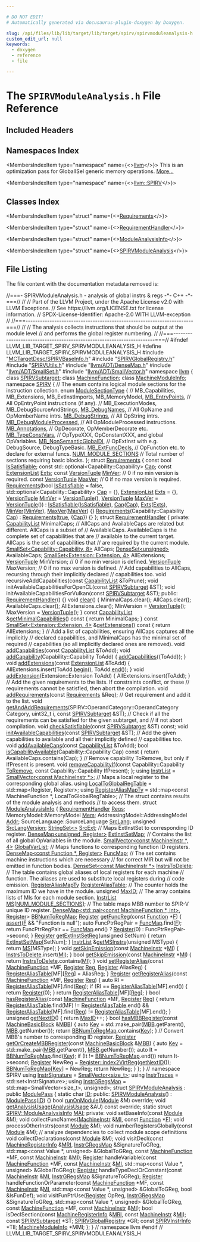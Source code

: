 ```yaml
---

# DO NOT EDIT!
# Automatically generated via docusaurus-plugin-doxygen by Doxygen.

slug: /api/files/lib/lib/target/lib/target/spirv/spirvmoduleanalysis-h
custom_edit_url: null
keywords:
  - doxygen
  - reference
  - file

---
```





# The `SPIRVModuleAnalysis.h` File Reference

<DoxygenPage pluginConfig={pluginConfig}>



## Included Headers

<IncludesList>
<IncludesListItem
  filePath="MCTargetDesc/SPIRVBaseInfo.h"
  permalink="/docs/api/files/lib/lib/target/lib/target/spirv/lib/target/spirv/mctargetdesc/spirvbaseinfo-h"
  isLocal="true" />
<IncludesListItem
  filePath="SPIRVGlobalRegistry.h"
  permalink="/docs/api/files/lib/lib/target/lib/target/spirv/spirvglobalregistry-h"
  isLocal="true" />
<IncludesListItem
  filePath="SPIRVUtils.h"
  permalink="/docs/api/files/lib/lib/target/lib/target/spirv/spirvutils-h"
  isLocal="true" />
<IncludesListItem
  filePath="llvm/ADT/DenseMap.h"
  permalink="/docs/api/files/include/include/llvm/include/llvm/adt/densemap-h"
  isLocal="true" />
<IncludesListItem
  filePath="llvm/ADT/SmallSet.h"
  permalink="/docs/api/files/include/include/llvm/include/llvm/adt/smallset-h"
  isLocal="true" />
<IncludesListItem
  filePath="llvm/ADT/SmallVector.h"
  permalink="/docs/api/files/include/include/llvm/include/llvm/adt/smallvector-h"
  isLocal="true" />
</IncludesList>

## Namespaces Index

<MembersIndex>

<MembersIndexItem
  type="namespace"
  name={<><a href="/docs/api/namespaces/llvm">llvm</a></>}>
This is an optimization pass for GlobalISel generic memory operations. <a href="/docs/api/namespaces/llvm/#details">More...</a>
</MembersIndexItem>

<MembersIndexItem
  type="namespace"
  name={<><a href="/docs/api/namespaces/llvm/spirv">llvm::SPIRV</a></>}>
</MembersIndexItem>

</MembersIndex>

## Classes Index

<MembersIndex>

<MembersIndexItem
  type="struct"
  name={<><a href="/docs/api/structs/llvm/spirv/requirements">Requirements</a></>}>
</MembersIndexItem>

<MembersIndexItem
  type="struct"
  name={<><a href="/docs/api/structs/llvm/spirv/requirementhandler">RequirementHandler</a></>}>
</MembersIndexItem>

<MembersIndexItem
  type="struct"
  name={<><a href="/docs/api/structs/llvm/spirv/moduleanalysisinfo">ModuleAnalysisInfo</a></>}>
</MembersIndexItem>

<MembersIndexItem
  type="struct"
  name={<><a href="/docs/api/structs/llvm/spirvmoduleanalysis">SPIRVModuleAnalysis</a></>}>
</MembersIndexItem>

</MembersIndex>


## File Listing

The file content with the documentation metadata removed is:

<ProgramListing>

<Link id="l00001" /><CodeLine lineNumber="1"><span class="doxyHighlightComment">//===- SPIRVModuleAnalysis.h - analysis of global instrs &amp; regs -&#42;- C++ -&#42;-===//</span></CodeLine>
<Link id="l00002" /><CodeLine lineNumber="2"><span class="doxyHighlightComment">//</span></CodeLine>
<Link id="l00003" /><CodeLine lineNumber="3"><span class="doxyHighlightComment">// Part of the LLVM Project, under the Apache License v2.0 with LLVM Exceptions.</span></CodeLine>
<Link id="l00004" /><CodeLine lineNumber="4"><span class="doxyHighlightComment">// See https://llvm.org/LICENSE.txt for license information.</span></CodeLine>
<Link id="l00005" /><CodeLine lineNumber="5"><span class="doxyHighlightComment">// SPDX-License-Identifier: Apache-2.0 WITH LLVM-exception</span></CodeLine>
<Link id="l00006" /><CodeLine lineNumber="6"><span class="doxyHighlightComment">//</span></CodeLine>
<Link id="l00007" /><CodeLine lineNumber="7"><span class="doxyHighlightComment">//===----------------------------------------------------------------------===//</span></CodeLine>
<Link id="l00008" /><CodeLine lineNumber="8"><span class="doxyHighlightComment">//</span></CodeLine>
<Link id="l00009" /><CodeLine lineNumber="9"><span class="doxyHighlightComment">// The analysis collects instructions that should be output at the module level</span></CodeLine>
<Link id="l00010" /><CodeLine lineNumber="10"><span class="doxyHighlightComment">// and performs the global register numbering.</span></CodeLine>
<Link id="l00011" /><CodeLine lineNumber="11"><span class="doxyHighlightComment">//</span></CodeLine>
<Link id="l00012" /><CodeLine lineNumber="12"><span class="doxyHighlightComment">//===----------------------------------------------------------------------===//</span></CodeLine>
<Link id="l00013" /><CodeLine lineNumber="13"></CodeLine>
<Link id="l00014" /><CodeLine lineNumber="14"><span class="doxyHighlightPreprocessor">#ifndef LLVM&#95;LIB&#95;TARGET&#95;SPIRV&#95;SPIRVMODULEANALYSIS&#95;H</span></CodeLine>
<Link id="l00015" /><CodeLine lineNumber="15"><span class="doxyHighlightPreprocessor">#define LLVM&#95;LIB&#95;TARGET&#95;SPIRV&#95;SPIRVMODULEANALYSIS&#95;H</span></CodeLine>
<Link id="l00016" /><CodeLine lineNumber="16"></CodeLine>
<Link id="l00017" /><CodeLine lineNumber="17"><span class="doxyHighlightPreprocessor">#include &quot;<a href="/docs/api/files/lib/lib/target/lib/target/spirv/lib/target/spirv/mctargetdesc/spirvbaseinfo-h">MCTargetDesc/SPIRVBaseInfo.h</a>&quot;</span></CodeLine>
<Link id="l00018" /><CodeLine lineNumber="18"><span class="doxyHighlightPreprocessor">#include &quot;<a href="/docs/api/files/lib/lib/target/lib/target/spirv/spirvglobalregistry-h">SPIRVGlobalRegistry.h</a>&quot;</span></CodeLine>
<Link id="l00019" /><CodeLine lineNumber="19"><span class="doxyHighlightPreprocessor">#include &quot;<a href="/docs/api/files/lib/lib/target/lib/target/spirv/spirvutils-h">SPIRVUtils.h</a>&quot;</span></CodeLine>
<Link id="l00020" /><CodeLine lineNumber="20"><span class="doxyHighlightPreprocessor">#include &quot;<a href="/docs/api/files/include/include/llvm/include/llvm/adt/densemap-h">llvm/ADT/DenseMap.h</a>&quot;</span></CodeLine>
<Link id="l00021" /><CodeLine lineNumber="21"><span class="doxyHighlightPreprocessor">#include &quot;<a href="/docs/api/files/include/include/llvm/include/llvm/adt/smallset-h">llvm/ADT/SmallSet.h</a>&quot;</span></CodeLine>
<Link id="l00022" /><CodeLine lineNumber="22"><span class="doxyHighlightPreprocessor">#include &quot;<a href="/docs/api/files/include/include/llvm/include/llvm/adt/smallvector-h">llvm/ADT/SmallVector.h</a>&quot;</span></CodeLine>
<Link id="l00023" /><CodeLine lineNumber="23"></CodeLine>
<Link id="l00024" /><CodeLine lineNumber="24"><span class="doxyHighlightKeyword">namespace </span><span class="doxyHighlight"><a href="/docs/api/namespaces/llvm">llvm</a> &#123;</span></CodeLine>
<Link id="l00025" /><CodeLine lineNumber="25"><span class="doxyHighlightKeyword">class </span><span class="doxyHighlight"><a href="/docs/api/classes/llvm/spirvsubtarget">SPIRVSubtarget</a>;</span></CodeLine>
<Link id="l00026" /><CodeLine lineNumber="26"><span class="doxyHighlightKeyword">class </span><span class="doxyHighlight"><a href="/docs/api/classes/llvm/machinefunction">MachineFunction</a>;</span></CodeLine>
<Link id="l00027" /><CodeLine lineNumber="27"><span class="doxyHighlightKeyword">class </span><span class="doxyHighlight"><a href="/docs/api/classes/llvm/machinemoduleinfo">MachineModuleInfo</a>;</span></CodeLine>
<Link id="l00028" /><CodeLine lineNumber="28"></CodeLine>
<Link id="l00029" /><CodeLine lineNumber="29"><span class="doxyHighlightKeyword">namespace </span><span class="doxyHighlight"><a href="/docs/api/namespaces/llvm/spirv">SPIRV</a> &#123;</span></CodeLine>
<Link id="l00030" /><CodeLine lineNumber="30"><span class="doxyHighlightComment">// The enum contains logical module sections for the instruction collection.</span></CodeLine>
<Link id="l00031" /><CodeLine lineNumber="31" lineLink="/docs/api/namespaces/llvm/spirv/#a2cef054c0c3ca62b709eb640501e0d1b"><span class="doxyHighlightKeyword">enum</span><span class="doxyHighlight"> <a href="/docs/api/namespaces/llvm/spirv/#a2cef054c0c3ca62b709eb640501e0d1b">ModuleSectionType</a> &#123;</span></CodeLine>
<Link id="l00032" /><CodeLine lineNumber="32"><span class="doxyHighlight">  </span><span class="doxyHighlightComment">//  MB&#95;Capabilities, MB&#95;Extensions, MB&#95;ExtInstImports, MB&#95;MemoryModel,</span></CodeLine>
<Link id="l00033" /><CodeLine lineNumber="33" lineLink="/docs/api/namespaces/llvm/spirv/#a2cef054c0c3ca62b709eb640501e0d1baea37977cca9860f19a9776b4ad6e8db9"><span class="doxyHighlight">  <a href="/docs/api/namespaces/llvm/spirv/#a2cef054c0c3ca62b709eb640501e0d1baea37977cca9860f19a9776b4ad6e8db9">MB&#95;EntryPoints</a>, </span><span class="doxyHighlightComment">// All OpEntryPoint instructions (if any).</span></CodeLine>
<Link id="l00034" /><CodeLine lineNumber="34"><span class="doxyHighlight">  </span><span class="doxyHighlightComment">//  MB&#95;ExecutionModes, MB&#95;DebugSourceAndStrings,</span></CodeLine>
<Link id="l00035" /><CodeLine lineNumber="35" lineLink="/docs/api/namespaces/llvm/spirv/#a2cef054c0c3ca62b709eb640501e0d1bab6dfa3080138274f2b58fc615f737ec3"><span class="doxyHighlight">  <a href="/docs/api/namespaces/llvm/spirv/#a2cef054c0c3ca62b709eb640501e0d1bab6dfa3080138274f2b58fc615f737ec3">MB&#95;DebugNames</a>,           </span><span class="doxyHighlightComment">// All OpName and OpMemberName intrs.</span></CodeLine>
<Link id="l00036" /><CodeLine lineNumber="36" lineLink="/docs/api/namespaces/llvm/spirv/#a2cef054c0c3ca62b709eb640501e0d1babcacfbd962adb526fa13d6caa8a3fe3c"><span class="doxyHighlight">  <a href="/docs/api/namespaces/llvm/spirv/#a2cef054c0c3ca62b709eb640501e0d1babcacfbd962adb526fa13d6caa8a3fe3c">MB&#95;DebugStrings</a>,         </span><span class="doxyHighlightComment">// All OpString intrs.</span></CodeLine>
<Link id="l00037" /><CodeLine lineNumber="37" lineLink="/docs/api/namespaces/llvm/spirv/#a2cef054c0c3ca62b709eb640501e0d1ba29e82652bcf93f6b3ffe2d4f08ea123b"><span class="doxyHighlight">  <a href="/docs/api/namespaces/llvm/spirv/#a2cef054c0c3ca62b709eb640501e0d1ba29e82652bcf93f6b3ffe2d4f08ea123b">MB&#95;DebugModuleProcessed</a>, </span><span class="doxyHighlightComment">// All OpModuleProcessed instructions.</span></CodeLine>
<Link id="l00038" /><CodeLine lineNumber="38" lineLink="/docs/api/namespaces/llvm/spirv/#a2cef054c0c3ca62b709eb640501e0d1ba3c09c5b4b8345d2c1b8ae49e23fdb37a"><span class="doxyHighlight">  <a href="/docs/api/namespaces/llvm/spirv/#a2cef054c0c3ca62b709eb640501e0d1ba3c09c5b4b8345d2c1b8ae49e23fdb37a">MB&#95;Annotations</a>,          </span><span class="doxyHighlightComment">// OpDecorate, OpMemberDecorate etc.</span></CodeLine>
<Link id="l00039" /><CodeLine lineNumber="39" lineLink="/docs/api/namespaces/llvm/spirv/#a2cef054c0c3ca62b709eb640501e0d1bab45db00a8b7c110dfe9e2e9be8a1cec1"><span class="doxyHighlight">  <a href="/docs/api/namespaces/llvm/spirv/#a2cef054c0c3ca62b709eb640501e0d1bab45db00a8b7c110dfe9e2e9be8a1cec1">MB&#95;TypeConstVars</a>,        </span><span class="doxyHighlightComment">// OpTypeXXX, OpConstantXXX, and global OpVariables.</span></CodeLine>
<Link id="l00040" /><CodeLine lineNumber="40" lineLink="/docs/api/namespaces/llvm/spirv/#a2cef054c0c3ca62b709eb640501e0d1ba5ab9e10ce14abf3ae8cd4cf398e4df1c"><span class="doxyHighlight">  <a href="/docs/api/namespaces/llvm/spirv/#a2cef054c0c3ca62b709eb640501e0d1ba5ab9e10ce14abf3ae8cd4cf398e4df1c">MB&#95;NonSemanticGlobalDI</a>,  </span><span class="doxyHighlightComment">// OpExtInst with e.g. DebugSource, DebugTypeBasic.</span></CodeLine>
<Link id="l00041" /><CodeLine lineNumber="41" lineLink="/docs/api/namespaces/llvm/spirv/#a2cef054c0c3ca62b709eb640501e0d1bad434d9cb6c56f35f9521b2c973790233"><span class="doxyHighlight">  <a href="/docs/api/namespaces/llvm/spirv/#a2cef054c0c3ca62b709eb640501e0d1bad434d9cb6c56f35f9521b2c973790233">MB&#95;ExtFuncDecls</a>,         </span><span class="doxyHighlightComment">// OpFunction etc. to declare for external funcs.</span></CodeLine>
<Link id="l00042" /><CodeLine lineNumber="42" lineLink="/docs/api/namespaces/llvm/spirv/#a2cef054c0c3ca62b709eb640501e0d1bacb972633c1f797f661b9bc9b5f134add"><span class="doxyHighlight">  <a href="/docs/api/namespaces/llvm/spirv/#a2cef054c0c3ca62b709eb640501e0d1bacb972633c1f797f661b9bc9b5f134add">NUM&#95;MODULE&#95;SECTIONS</a>      </span><span class="doxyHighlightComment">// Total number of sections requiring basic blocks.</span></CodeLine>
<Link id="l00043" /><CodeLine lineNumber="43"><span class="doxyHighlight">&#125;;</span></CodeLine>
<Link id="l00044" /><CodeLine lineNumber="44"></CodeLine>
<Link id="l00045" /><CodeLine lineNumber="45" lineLink="/docs/api/structs/llvm/spirv/requirements"><span class="doxyHighlightKeyword">struct </span><span class="doxyHighlight"><a href="/docs/api/structs/llvm/spirv/requirements/#a4143d9aed11b7eaf151b52417ab06b4a">Requirements</a> &#123;</span></CodeLine>
<Link id="l00046" /><CodeLine lineNumber="46" lineLink="/docs/api/structs/llvm/spirv/requirements/#a88459336f3352d1f3d53e280d46f6ee2"><span class="doxyHighlight">  </span><span class="doxyHighlightKeyword">const</span><span class="doxyHighlight"> </span><span class="doxyHighlightKeywordType">bool</span><span class="doxyHighlight"> <a href="/docs/api/structs/llvm/spirv/requirements/#a88459336f3352d1f3d53e280d46f6ee2">IsSatisfiable</a>;</span></CodeLine>
<Link id="l00047" /><CodeLine lineNumber="47" lineLink="/docs/api/structs/llvm/spirv/requirements/#abc409d16a2f697af8d421bbaad63ee26"><span class="doxyHighlight">  </span><span class="doxyHighlightKeyword">const</span><span class="doxyHighlight"> std::optional&lt;Capability::Capability&gt; <a href="/docs/api/structs/llvm/spirv/requirements/#abc409d16a2f697af8d421bbaad63ee26">Cap</a>;</span></CodeLine>
<Link id="l00048" /><CodeLine lineNumber="48" lineLink="/docs/api/structs/llvm/spirv/requirements/#afe1bfd34ce9baed069d0e76ea09f0a4c"><span class="doxyHighlight">  </span><span class="doxyHighlightKeyword">const</span><span class="doxyHighlight"> <a href="/docs/api/namespaces/llvm/#a21e2ed1e4164710f9558e83f8947612d">ExtensionList</a> <a href="/docs/api/structs/llvm/spirv/requirements/#afe1bfd34ce9baed069d0e76ea09f0a4c">Exts</a>;</span></CodeLine>
<Link id="l00049" /><CodeLine lineNumber="49" lineLink="/docs/api/structs/llvm/spirv/requirements/#acc4a39bbb6c0941a2bbc94344e7daa7a"><span class="doxyHighlight">  </span><span class="doxyHighlightKeyword">const</span><span class="doxyHighlight"> <a href="/docs/api/classes/llvm/versiontuple">VersionTuple</a> <a href="/docs/api/structs/llvm/spirv/requirements/#acc4a39bbb6c0941a2bbc94344e7daa7a">MinVer</a>; </span><span class="doxyHighlightComment">// 0 if no min version is required.</span></CodeLine>
<Link id="l00050" /><CodeLine lineNumber="50" lineLink="/docs/api/structs/llvm/spirv/requirements/#aeb65a9f0f1e503717e570f28be2fdb47"><span class="doxyHighlight">  </span><span class="doxyHighlightKeyword">const</span><span class="doxyHighlight"> <a href="/docs/api/classes/llvm/versiontuple">VersionTuple</a> <a href="/docs/api/structs/llvm/spirv/requirements/#aeb65a9f0f1e503717e570f28be2fdb47">MaxVer</a>; </span><span class="doxyHighlightComment">// 0 if no max version is required.</span></CodeLine>
<Link id="l00051" /><CodeLine lineNumber="51"></CodeLine>
<Link id="l00052" /><CodeLine lineNumber="52" lineLink="/docs/api/structs/llvm/spirv/requirements/#a4143d9aed11b7eaf151b52417ab06b4a"><span class="doxyHighlight">  <a href="/docs/api/structs/llvm/spirv/requirements/#a4143d9aed11b7eaf151b52417ab06b4a">Requirements</a>(</span><span class="doxyHighlightKeywordType">bool</span><span class="doxyHighlight"> <a href="/docs/api/structs/llvm/spirv/requirements/#a88459336f3352d1f3d53e280d46f6ee2">IsSatisfiable</a> = </span><span class="doxyHighlightKeyword">false</span><span class="doxyHighlight">,</span></CodeLine>
<Link id="l00053" /><CodeLine lineNumber="53"><span class="doxyHighlight">               std::optional&lt;Capability::Capability&gt; <a href="/docs/api/structs/llvm/spirv/requirements/#abc409d16a2f697af8d421bbaad63ee26">Cap</a> = &#123;&#125;,</span></CodeLine>
<Link id="l00054" /><CodeLine lineNumber="54"><span class="doxyHighlight">               <a href="/docs/api/namespaces/llvm/#a21e2ed1e4164710f9558e83f8947612d">ExtensionList</a> <a href="/docs/api/structs/llvm/spirv/requirements/#afe1bfd34ce9baed069d0e76ea09f0a4c">Exts</a> = &#123;&#125;, <a href="/docs/api/classes/llvm/versiontuple">VersionTuple</a> <a href="/docs/api/structs/llvm/spirv/requirements/#acc4a39bbb6c0941a2bbc94344e7daa7a">MinVer</a> = <a href="/docs/api/classes/llvm/versiontuple">VersionTuple</a>(),</span></CodeLine>
<Link id="l00055" /><CodeLine lineNumber="55"><span class="doxyHighlight">               <a href="/docs/api/classes/llvm/versiontuple">VersionTuple</a> <a href="/docs/api/structs/llvm/spirv/requirements/#aeb65a9f0f1e503717e570f28be2fdb47">MaxVer</a> = <a href="/docs/api/classes/llvm/versiontuple">VersionTuple</a>())</span></CodeLine>
<Link id="l00056" /><CodeLine lineNumber="56"><span class="doxyHighlight">      : <a href="/docs/api/structs/llvm/spirv/requirements/#a88459336f3352d1f3d53e280d46f6ee2">IsSatisfiable</a>(<a href="/docs/api/structs/llvm/spirv/requirements/#a88459336f3352d1f3d53e280d46f6ee2">IsSatisfiable</a>), <a href="/docs/api/structs/llvm/spirv/requirements/#abc409d16a2f697af8d421bbaad63ee26">Cap</a>(<a href="/docs/api/structs/llvm/spirv/requirements/#abc409d16a2f697af8d421bbaad63ee26">Cap</a>), <a href="/docs/api/structs/llvm/spirv/requirements/#afe1bfd34ce9baed069d0e76ea09f0a4c">Exts</a>(<a href="/docs/api/structs/llvm/spirv/requirements/#afe1bfd34ce9baed069d0e76ea09f0a4c">Exts</a>), <a href="/docs/api/structs/llvm/spirv/requirements/#acc4a39bbb6c0941a2bbc94344e7daa7a">MinVer</a>(<a href="/docs/api/structs/llvm/spirv/requirements/#acc4a39bbb6c0941a2bbc94344e7daa7a">MinVer</a>),</span></CodeLine>
<Link id="l00057" /><CodeLine lineNumber="57"><span class="doxyHighlight">        <a href="/docs/api/structs/llvm/spirv/requirements/#aeb65a9f0f1e503717e570f28be2fdb47">MaxVer</a>(<a href="/docs/api/structs/llvm/spirv/requirements/#aeb65a9f0f1e503717e570f28be2fdb47">MaxVer</a>) &#123;&#125;</span></CodeLine>
<Link id="l00058" /><CodeLine lineNumber="58" lineLink="/docs/api/structs/llvm/spirv/requirements/#aeab31b3ffa3defb1ff662bd838b9d1bb"><span class="doxyHighlight">  <a href="/docs/api/structs/llvm/spirv/requirements/#aeab31b3ffa3defb1ff662bd838b9d1bb">Requirements</a>(Capability::Capability <a href="/docs/api/structs/llvm/spirv/requirements/#abc409d16a2f697af8d421bbaad63ee26">Cap</a>) : <a href="/docs/api/structs/llvm/spirv/requirements/#a4143d9aed11b7eaf151b52417ab06b4a">Requirements</a>(<a href="/docs/api/files/lib/lib/analysis/basicaliasanalysis-cpp/#af6d5cafbdfc5313e65d990120021a3ec">true</a>, &#123;<a href="/docs/api/structs/llvm/spirv/requirements/#abc409d16a2f697af8d421bbaad63ee26">Cap</a>&#125;) &#123;&#125;</span></CodeLine>
<Link id="l00059" /><CodeLine lineNumber="59"><span class="doxyHighlight">&#125;;</span></CodeLine>
<Link id="l00060" /><CodeLine lineNumber="60"></CodeLine>
<Link id="l00061" /><CodeLine lineNumber="61" lineLink="/docs/api/structs/llvm/spirv/requirementhandler"><span class="doxyHighlightKeyword">struct </span><span class="doxyHighlight"><a href="/docs/api/structs/llvm/spirv/requirementhandler/#a0df0a1abbeaf3fcc9b9dcfbbf8839ffe">RequirementHandler</a> &#123;</span></CodeLine>
<Link id="l00062" /><CodeLine lineNumber="62"><span class="doxyHighlightKeyword">private</span><span class="doxyHighlight">:</span></CodeLine>
<Link id="l00063" /><CodeLine lineNumber="63"><span class="doxyHighlight">  <a href="/docs/api/namespaces/llvm/#acdb28f4bca312c77715de4c1c0a97bf2">CapabilityList</a> MinimalCaps;</span></CodeLine>
<Link id="l00064" /><CodeLine lineNumber="64"></CodeLine>
<Link id="l00065" /><CodeLine lineNumber="65"><span class="doxyHighlight">  </span><span class="doxyHighlightComment">// AllCaps and AvailableCaps are related but different. AllCaps is a subset of</span></CodeLine>
<Link id="l00066" /><CodeLine lineNumber="66"><span class="doxyHighlight">  </span><span class="doxyHighlightComment">// AvailableCaps. AvailableCaps is the complete set of capabilities that are</span></CodeLine>
<Link id="l00067" /><CodeLine lineNumber="67"><span class="doxyHighlight">  </span><span class="doxyHighlightComment">// available to the current target. AllCaps is the set of capabilities that</span></CodeLine>
<Link id="l00068" /><CodeLine lineNumber="68"><span class="doxyHighlight">  </span><span class="doxyHighlightComment">// are required by the current module.</span></CodeLine>
<Link id="l00069" /><CodeLine lineNumber="69"><span class="doxyHighlight">  <a href="/docs/api/classes/llvm/smallset">SmallSet&lt;Capability::Capability, 8&gt;</a> AllCaps;</span></CodeLine>
<Link id="l00070" /><CodeLine lineNumber="70"><span class="doxyHighlight">  <a href="/docs/api/classes/llvm/denseset">DenseSet&lt;unsigned&gt;</a> AvailableCaps;</span></CodeLine>
<Link id="l00071" /><CodeLine lineNumber="71"></CodeLine>
<Link id="l00072" /><CodeLine lineNumber="72"><span class="doxyHighlight">  <a href="/docs/api/classes/llvm/smallset">SmallSet&lt;Extension::Extension, 4&gt;</a> AllExtensions;</span></CodeLine>
<Link id="l00073" /><CodeLine lineNumber="73"><span class="doxyHighlight">  <a href="/docs/api/classes/llvm/versiontuple">VersionTuple</a> MinVersion; </span><span class="doxyHighlightComment">// 0 if no min version is defined.</span></CodeLine>
<Link id="l00074" /><CodeLine lineNumber="74"><span class="doxyHighlight">  <a href="/docs/api/classes/llvm/versiontuple">VersionTuple</a> MaxVersion; </span><span class="doxyHighlightComment">// 0 if no max version is defined.</span></CodeLine>
<Link id="l00075" /><CodeLine lineNumber="75"><span class="doxyHighlight">  </span><span class="doxyHighlightComment">// Add capabilities to AllCaps, recursing through their implicitly declared</span></CodeLine>
<Link id="l00076" /><CodeLine lineNumber="76"><span class="doxyHighlight">  </span><span class="doxyHighlightComment">// capabilities too.</span></CodeLine>
<Link id="l00077" /><CodeLine lineNumber="77"><span class="doxyHighlight">  </span><span class="doxyHighlightKeywordType">void</span><span class="doxyHighlight"> recursiveAddCapabilities(</span><span class="doxyHighlightKeyword">const</span><span class="doxyHighlight"> <a href="/docs/api/namespaces/llvm/#acdb28f4bca312c77715de4c1c0a97bf2">CapabilityList</a> &amp;ToPrune);</span></CodeLine>
<Link id="l00078" /><CodeLine lineNumber="78"></CodeLine>
<Link id="l00079" /><CodeLine lineNumber="79"><span class="doxyHighlight">  </span><span class="doxyHighlightKeywordType">void</span><span class="doxyHighlight"> initAvailableCapabilitiesForOpenCL(</span><span class="doxyHighlightKeyword">const</span><span class="doxyHighlight"> <a href="/docs/api/classes/llvm/spirvsubtarget">SPIRVSubtarget</a> &amp;ST);</span></CodeLine>
<Link id="l00080" /><CodeLine lineNumber="80"><span class="doxyHighlight">  </span><span class="doxyHighlightKeywordType">void</span><span class="doxyHighlight"> initAvailableCapabilitiesForVulkan(</span><span class="doxyHighlightKeyword">const</span><span class="doxyHighlight"> <a href="/docs/api/classes/llvm/spirvsubtarget">SPIRVSubtarget</a> &amp;ST);</span></CodeLine>
<Link id="l00081" /><CodeLine lineNumber="81"></CodeLine>
<Link id="l00082" /><CodeLine lineNumber="82"><span class="doxyHighlightKeyword">public</span><span class="doxyHighlight">:</span></CodeLine>
<Link id="l00083" /><CodeLine lineNumber="83" lineLink="/docs/api/structs/llvm/spirv/requirementhandler/#a0df0a1abbeaf3fcc9b9dcfbbf8839ffe"><span class="doxyHighlight">  <a href="/docs/api/structs/llvm/spirv/requirementhandler/#a0df0a1abbeaf3fcc9b9dcfbbf8839ffe">RequirementHandler</a>() &#123;&#125;</span></CodeLine>
<Link id="l00084" /><CodeLine lineNumber="84" lineLink="/docs/api/structs/llvm/spirv/requirementhandler/#a96b8c6b4f93f8ac91131fb3f55dbd6d4"><span class="doxyHighlight">  </span><span class="doxyHighlightKeywordType">void</span><span class="doxyHighlight"> <a href="/docs/api/structs/llvm/spirv/requirementhandler/#a96b8c6b4f93f8ac91131fb3f55dbd6d4">clear</a>() &#123;</span></CodeLine>
<Link id="l00085" /><CodeLine lineNumber="85"><span class="doxyHighlight">    MinimalCaps.clear();</span></CodeLine>
<Link id="l00086" /><CodeLine lineNumber="86"><span class="doxyHighlight">    AllCaps.clear();</span></CodeLine>
<Link id="l00087" /><CodeLine lineNumber="87"><span class="doxyHighlight">    AvailableCaps.clear();</span></CodeLine>
<Link id="l00088" /><CodeLine lineNumber="88"><span class="doxyHighlight">    AllExtensions.clear();</span></CodeLine>
<Link id="l00089" /><CodeLine lineNumber="89"><span class="doxyHighlight">    MinVersion = <a href="/docs/api/classes/llvm/versiontuple">VersionTuple</a>();</span></CodeLine>
<Link id="l00090" /><CodeLine lineNumber="90"><span class="doxyHighlight">    MaxVersion = <a href="/docs/api/classes/llvm/versiontuple">VersionTuple</a>();</span></CodeLine>
<Link id="l00091" /><CodeLine lineNumber="91"><span class="doxyHighlight">  &#125;</span></CodeLine>
<Link id="l00092" /><CodeLine lineNumber="92" lineLink="/docs/api/structs/llvm/spirv/requirementhandler/#ab1d6b3bbc91c727e1cceb34d8303ebac"><span class="doxyHighlight">  </span><span class="doxyHighlightKeyword">const</span><span class="doxyHighlight"> <a href="/docs/api/namespaces/llvm/#acdb28f4bca312c77715de4c1c0a97bf2">CapabilityList</a> &amp;<a href="/docs/api/structs/llvm/spirv/requirementhandler/#ab1d6b3bbc91c727e1cceb34d8303ebac">getMinimalCapabilities</a>()</span><span class="doxyHighlightKeyword"> const </span><span class="doxyHighlight">&#123; </span><span class="doxyHighlightKeywordFlow">return</span><span class="doxyHighlight"> MinimalCaps; &#125;</span></CodeLine>
<Link id="l00093" /><CodeLine lineNumber="93" lineLink="/docs/api/structs/llvm/spirv/requirementhandler/#acf5bc9e705fafedabc16efa71fd3e175"><span class="doxyHighlight">  </span><span class="doxyHighlightKeyword">const</span><span class="doxyHighlight"> <a href="/docs/api/classes/llvm/smallset">SmallSet&lt;Extension::Extension, 4&gt;</a> &amp;<a href="/docs/api/structs/llvm/spirv/requirementhandler/#acf5bc9e705fafedabc16efa71fd3e175">getExtensions</a>()</span><span class="doxyHighlightKeyword"> const </span><span class="doxyHighlight">&#123;</span></CodeLine>
<Link id="l00094" /><CodeLine lineNumber="94"><span class="doxyHighlight">    </span><span class="doxyHighlightKeywordFlow">return</span><span class="doxyHighlight"> AllExtensions;</span></CodeLine>
<Link id="l00095" /><CodeLine lineNumber="95"><span class="doxyHighlight">  &#125;</span></CodeLine>
<Link id="l00096" /><CodeLine lineNumber="96"><span class="doxyHighlight">  </span><span class="doxyHighlightComment">// Add a list of capabilities, ensuring AllCaps captures all the implicitly</span></CodeLine>
<Link id="l00097" /><CodeLine lineNumber="97"><span class="doxyHighlight">  </span><span class="doxyHighlightComment">// declared capabilities, and MinimalCaps has the minimal set of required</span></CodeLine>
<Link id="l00098" /><CodeLine lineNumber="98"><span class="doxyHighlight">  </span><span class="doxyHighlightComment">// capabilities (so all implicitly declared ones are removed).</span></CodeLine>
<Link id="l00099" /><CodeLine lineNumber="99" lineLink="/docs/api/structs/llvm/spirv/requirementhandler/#a03e9e9711e88943ba1fc4ec17815155e"><span class="doxyHighlight">  </span><span class="doxyHighlightKeywordType">void</span><span class="doxyHighlight"> <a href="/docs/api/structs/llvm/spirv/requirementhandler/#a03e9e9711e88943ba1fc4ec17815155e">addCapabilities</a>(</span><span class="doxyHighlightKeyword">const</span><span class="doxyHighlight"> <a href="/docs/api/namespaces/llvm/#acdb28f4bca312c77715de4c1c0a97bf2">CapabilityList</a> &amp;ToAdd);</span></CodeLine>
<Link id="l00100" /><CodeLine lineNumber="100" lineLink="/docs/api/structs/llvm/spirv/requirementhandler/#a8e809ea30076107903b18dcacdd74ed9"><span class="doxyHighlight">  </span><span class="doxyHighlightKeywordType">void</span><span class="doxyHighlight"> <a href="/docs/api/structs/llvm/spirv/requirementhandler/#a8e809ea30076107903b18dcacdd74ed9">addCapability</a>(Capability::Capability ToAdd) &#123; <a href="/docs/api/structs/llvm/spirv/requirementhandler/#a03e9e9711e88943ba1fc4ec17815155e">addCapabilities</a>(&#123;ToAdd&#125;); &#125;</span></CodeLine>
<Link id="l00101" /><CodeLine lineNumber="101" lineLink="/docs/api/structs/llvm/spirv/requirementhandler/#a4d5fe47ba4a3c6cbc8d9655eafdb13f2"><span class="doxyHighlight">  </span><span class="doxyHighlightKeywordType">void</span><span class="doxyHighlight"> <a href="/docs/api/structs/llvm/spirv/requirementhandler/#a4d5fe47ba4a3c6cbc8d9655eafdb13f2">addExtensions</a>(</span><span class="doxyHighlightKeyword">const</span><span class="doxyHighlight"> <a href="/docs/api/namespaces/llvm/#a21e2ed1e4164710f9558e83f8947612d">ExtensionList</a> &amp;ToAdd) &#123;</span></CodeLine>
<Link id="l00102" /><CodeLine lineNumber="102"><span class="doxyHighlight">    AllExtensions.insert(ToAdd.<a href="/docs/api/classes/llvm/smallvectortemplatecommon/#a8a045d250952c0867382a9840ee18fdf">begin</a>(), ToAdd.<a href="/docs/api/classes/llvm/smallvectortemplatecommon/#a075e34e98605d0e7c289763a104869ac">end</a>());</span></CodeLine>
<Link id="l00103" /><CodeLine lineNumber="103"><span class="doxyHighlight">  &#125;</span></CodeLine>
<Link id="l00104" /><CodeLine lineNumber="104" lineLink="/docs/api/structs/llvm/spirv/requirementhandler/#a76ba7ea9a0c026dca295bca66c0db878"><span class="doxyHighlight">  </span><span class="doxyHighlightKeywordType">void</span><span class="doxyHighlight"> <a href="/docs/api/structs/llvm/spirv/requirementhandler/#a76ba7ea9a0c026dca295bca66c0db878">addExtension</a>(Extension::Extension ToAdd) &#123; AllExtensions.insert(ToAdd); &#125;</span></CodeLine>
<Link id="l00105" /><CodeLine lineNumber="105"><span class="doxyHighlight">  </span><span class="doxyHighlightComment">// Add the given requirements to the lists. If constraints conflict, or these</span></CodeLine>
<Link id="l00106" /><CodeLine lineNumber="106"><span class="doxyHighlight">  </span><span class="doxyHighlightComment">// requirements cannot be satisfied, then abort the compilation.</span></CodeLine>
<Link id="l00107" /><CodeLine lineNumber="107" lineLink="/docs/api/structs/llvm/spirv/requirementhandler/#ad9d818719af482a01e274720df3a89cb"><span class="doxyHighlight">  </span><span class="doxyHighlightKeywordType">void</span><span class="doxyHighlight"> <a href="/docs/api/structs/llvm/spirv/requirementhandler/#ad9d818719af482a01e274720df3a89cb">addRequirements</a>(</span><span class="doxyHighlightKeyword">const</span><span class="doxyHighlight"> <a href="/docs/api/structs/llvm/spirv/requirements">Requirements</a> &amp;Req);</span></CodeLine>
<Link id="l00108" /><CodeLine lineNumber="108"><span class="doxyHighlight">  </span><span class="doxyHighlightComment">// Get requirement and add it to the list.</span></CodeLine>
<Link id="l00109" /><CodeLine lineNumber="109" lineLink="/docs/api/structs/llvm/spirv/requirementhandler/#a6159bd1e92189d78460c749a6f0a39fb"><span class="doxyHighlight">  </span><span class="doxyHighlightKeywordType">void</span><span class="doxyHighlight"> <a href="/docs/api/structs/llvm/spirv/requirementhandler/#a6159bd1e92189d78460c749a6f0a39fb">getAndAddRequirements</a>(SPIRV::OperandCategory::OperandCategory Category,</span></CodeLine>
<Link id="l00110" /><CodeLine lineNumber="110"><span class="doxyHighlight">                             uint32&#95;t i, </span><span class="doxyHighlightKeyword">const</span><span class="doxyHighlight"> <a href="/docs/api/classes/llvm/spirvsubtarget">SPIRVSubtarget</a> &amp;ST);</span></CodeLine>
<Link id="l00111" /><CodeLine lineNumber="111"><span class="doxyHighlight">  </span><span class="doxyHighlightComment">// Check if all the requirements can be satisfied for the given subtarget, and</span></CodeLine>
<Link id="l00112" /><CodeLine lineNumber="112"><span class="doxyHighlight">  </span><span class="doxyHighlightComment">// if not abort compilation.</span></CodeLine>
<Link id="l00113" /><CodeLine lineNumber="113" lineLink="/docs/api/structs/llvm/spirv/requirementhandler/#a526f8fec6542091d032cc70a4f1bf84e"><span class="doxyHighlight">  </span><span class="doxyHighlightKeywordType">void</span><span class="doxyHighlight"> <a href="/docs/api/structs/llvm/spirv/requirementhandler/#a526f8fec6542091d032cc70a4f1bf84e">checkSatisfiable</a>(</span><span class="doxyHighlightKeyword">const</span><span class="doxyHighlight"> <a href="/docs/api/classes/llvm/spirvsubtarget">SPIRVSubtarget</a> &amp;ST) </span><span class="doxyHighlightKeyword">const</span><span class="doxyHighlight">;</span></CodeLine>
<Link id="l00114" /><CodeLine lineNumber="114" lineLink="/docs/api/structs/llvm/spirv/requirementhandler/#a77146847c9ebeb13c90fb4f23acfe4c1"><span class="doxyHighlight">  </span><span class="doxyHighlightKeywordType">void</span><span class="doxyHighlight"> <a href="/docs/api/structs/llvm/spirv/requirementhandler/#a77146847c9ebeb13c90fb4f23acfe4c1">initAvailableCapabilities</a>(</span><span class="doxyHighlightKeyword">const</span><span class="doxyHighlight"> <a href="/docs/api/classes/llvm/spirvsubtarget">SPIRVSubtarget</a> &amp;ST);</span></CodeLine>
<Link id="l00115" /><CodeLine lineNumber="115"><span class="doxyHighlight">  </span><span class="doxyHighlightComment">// Add the given capabilities to available and all their implicitly defined</span></CodeLine>
<Link id="l00116" /><CodeLine lineNumber="116"><span class="doxyHighlight">  </span><span class="doxyHighlightComment">// capabilities too.</span></CodeLine>
<Link id="l00117" /><CodeLine lineNumber="117" lineLink="/docs/api/structs/llvm/spirv/requirementhandler/#a91c1307c498a571a4404494e050f0ab8"><span class="doxyHighlight">  </span><span class="doxyHighlightKeywordType">void</span><span class="doxyHighlight"> <a href="/docs/api/structs/llvm/spirv/requirementhandler/#a91c1307c498a571a4404494e050f0ab8">addAvailableCaps</a>(</span><span class="doxyHighlightKeyword">const</span><span class="doxyHighlight"> <a href="/docs/api/namespaces/llvm/#acdb28f4bca312c77715de4c1c0a97bf2">CapabilityList</a> &amp;ToAdd);</span></CodeLine>
<Link id="l00118" /><CodeLine lineNumber="118" lineLink="/docs/api/structs/llvm/spirv/requirementhandler/#a34a74a90bd3f29c1143ce77b9f78461f"><span class="doxyHighlight">  </span><span class="doxyHighlightKeywordType">bool</span><span class="doxyHighlight"> <a href="/docs/api/structs/llvm/spirv/requirementhandler/#a34a74a90bd3f29c1143ce77b9f78461f">isCapabilityAvailable</a>(Capability::Capability Cap)</span><span class="doxyHighlightKeyword"> const </span><span class="doxyHighlight">&#123;</span></CodeLine>
<Link id="l00119" /><CodeLine lineNumber="119"><span class="doxyHighlight">    </span><span class="doxyHighlightKeywordFlow">return</span><span class="doxyHighlight"> AvailableCaps.contains(Cap);</span></CodeLine>
<Link id="l00120" /><CodeLine lineNumber="120"><span class="doxyHighlight">  &#125;</span></CodeLine>
<Link id="l00121" /><CodeLine lineNumber="121"></CodeLine>
<Link id="l00122" /><CodeLine lineNumber="122"><span class="doxyHighlight">  </span><span class="doxyHighlightComment">// Remove capability ToRemove, but only if IfPresent is present.</span></CodeLine>
<Link id="l00123" /><CodeLine lineNumber="123" lineLink="/docs/api/structs/llvm/spirv/requirementhandler/#a86258ccd5f0c68dfcb67d590b27fe802"><span class="doxyHighlight">  </span><span class="doxyHighlightKeywordType">void</span><span class="doxyHighlight"> <a href="/docs/api/structs/llvm/spirv/requirementhandler/#a86258ccd5f0c68dfcb67d590b27fe802">removeCapabilityIf</a>(</span><span class="doxyHighlightKeyword">const</span><span class="doxyHighlight"> Capability::Capability <a href="/docs/api/files/lib/lib/target/lib/target/arm/armlowoverheadloops-cpp/#a3bf42baf773b375802538951c88d8e12">ToRemove</a>,</span></CodeLine>
<Link id="l00124" /><CodeLine lineNumber="124"><span class="doxyHighlight">                          </span><span class="doxyHighlightKeyword">const</span><span class="doxyHighlight"> Capability::Capability IfPresent);</span></CodeLine>
<Link id="l00125" /><CodeLine lineNumber="125"><span class="doxyHighlight">&#125;;</span></CodeLine>
<Link id="l00126" /><CodeLine lineNumber="126"></CodeLine>
<Link id="l00127" /><CodeLine lineNumber="127" lineLink="/docs/api/namespaces/llvm/spirv/#a9d27d1e9d32548876d4ae793b18f66e2"><span class="doxyHighlightKeyword">using </span><span class="doxyHighlight"><a href="/docs/api/namespaces/llvm/spirv/#a9d27d1e9d32548876d4ae793b18f66e2">InstrList</a> = <a href="/docs/api/classes/llvm/smallvector">SmallVector&lt;const MachineInstr &#42;&gt;</a>;</span></CodeLine>
<Link id="l00128" /><CodeLine lineNumber="128"><span class="doxyHighlightComment">// Maps a local register to the corresponding global alias.</span></CodeLine>
<Link id="l00129" /><CodeLine lineNumber="129" lineLink="/docs/api/namespaces/llvm/spirv/#a120e1507f7740149b76d890bd78cd282"><span class="doxyHighlightKeyword">using </span><span class="doxyHighlight"><a href="/docs/api/namespaces/llvm/spirv/#a120e1507f7740149b76d890bd78cd282">LocalToGlobalRegTable</a> = std::map&lt;Register, Register&gt;;</span></CodeLine>
<Link id="l00130" /><CodeLine lineNumber="130" lineLink="/docs/api/namespaces/llvm/spirv/#ac2d11613cd0cc1c46516533dcfe96858"><span class="doxyHighlightKeyword">using </span><span class="doxyHighlight"><a href="/docs/api/namespaces/llvm/spirv/#ac2d11613cd0cc1c46516533dcfe96858">RegisterAliasMapTy</a> =</span></CodeLine>
<Link id="l00131" /><CodeLine lineNumber="131"><span class="doxyHighlight">    std::map&lt;const MachineFunction &#42;, LocalToGlobalRegTable&gt;;</span></CodeLine>
<Link id="l00132" /><CodeLine lineNumber="132"></CodeLine>
<Link id="l00133" /><CodeLine lineNumber="133"><span class="doxyHighlightComment">// The struct contains results of the module analysis and methods</span></CodeLine>
<Link id="l00134" /><CodeLine lineNumber="134"><span class="doxyHighlightComment">// to access them.</span></CodeLine>
<Link id="l00135" /><CodeLine lineNumber="135" lineLink="/docs/api/structs/llvm/spirv/moduleanalysisinfo"><span class="doxyHighlightKeyword">struct </span><span class="doxyHighlight"><a href="/docs/api/structs/llvm/spirv/moduleanalysisinfo">ModuleAnalysisInfo</a> &#123;</span></CodeLine>
<Link id="l00136" /><CodeLine lineNumber="136" lineLink="/docs/api/structs/llvm/spirv/moduleanalysisinfo/#a36f2f69ecaab952430005d4d661c7f4b"><span class="doxyHighlight">  <a href="/docs/api/structs/llvm/spirv/requirementhandler">RequirementHandler</a> <a href="/docs/api/structs/llvm/spirv/moduleanalysisinfo/#a36f2f69ecaab952430005d4d661c7f4b">Reqs</a>;</span></CodeLine>
<Link id="l00137" /><CodeLine lineNumber="137" lineLink="/docs/api/structs/llvm/spirv/moduleanalysisinfo/#a7696ee6cb7a16bce834ca0663fdf7750"><span class="doxyHighlight">  MemoryModel::MemoryModel <a href="/docs/api/structs/llvm/spirv/moduleanalysisinfo/#a7696ee6cb7a16bce834ca0663fdf7750">Mem</a>;</span></CodeLine>
<Link id="l00138" /><CodeLine lineNumber="138" lineLink="/docs/api/structs/llvm/spirv/moduleanalysisinfo/#ab12e2f7caf864b2502203ba633d011e0"><span class="doxyHighlight">  AddressingModel::AddressingModel <a href="/docs/api/structs/llvm/spirv/moduleanalysisinfo/#ab12e2f7caf864b2502203ba633d011e0">Addr</a>;</span></CodeLine>
<Link id="l00139" /><CodeLine lineNumber="139" lineLink="/docs/api/structs/llvm/spirv/moduleanalysisinfo/#ac51010ad431bba8addce754ac5da46a5"><span class="doxyHighlight">  SourceLanguage::SourceLanguage <a href="/docs/api/structs/llvm/spirv/moduleanalysisinfo/#ac51010ad431bba8addce754ac5da46a5">SrcLang</a>;</span></CodeLine>
<Link id="l00140" /><CodeLine lineNumber="140" lineLink="/docs/api/structs/llvm/spirv/moduleanalysisinfo/#a1a937bb04a43f4184758b70f8d2318ba"><span class="doxyHighlight">  </span><span class="doxyHighlightKeywordType">unsigned</span><span class="doxyHighlight"> <a href="/docs/api/structs/llvm/spirv/moduleanalysisinfo/#a1a937bb04a43f4184758b70f8d2318ba">SrcLangVersion</a>;</span></CodeLine>
<Link id="l00141" /><CodeLine lineNumber="141" lineLink="/docs/api/structs/llvm/spirv/moduleanalysisinfo/#ac4843cd1dc9203513b4217f05af9fc4d"><span class="doxyHighlight">  <a href="/docs/api/classes/llvm/stringset">StringSet&lt;&gt;</a> <a href="/docs/api/structs/llvm/spirv/moduleanalysisinfo/#ac4843cd1dc9203513b4217f05af9fc4d">SrcExt</a>;</span></CodeLine>
<Link id="l00142" /><CodeLine lineNumber="142"><span class="doxyHighlight">  </span><span class="doxyHighlightComment">// Maps ExtInstSet to corresponding ID register.</span></CodeLine>
<Link id="l00143" /><CodeLine lineNumber="143" lineLink="/docs/api/structs/llvm/spirv/moduleanalysisinfo/#af0cfb97837c2333b3dd1d7107b27e383"><span class="doxyHighlight">  <a href="/docs/api/classes/llvm/densemap">DenseMap&lt;unsigned, Register&gt;</a> <a href="/docs/api/structs/llvm/spirv/moduleanalysisinfo/#af0cfb97837c2333b3dd1d7107b27e383">ExtInstSetMap</a>;</span></CodeLine>
<Link id="l00144" /><CodeLine lineNumber="144"><span class="doxyHighlight">  </span><span class="doxyHighlightComment">// Contains the list of all global OpVariables in the module.</span></CodeLine>
<Link id="l00145" /><CodeLine lineNumber="145" lineLink="/docs/api/structs/llvm/spirv/moduleanalysisinfo/#a298918a840eb7880f5ffaf08b5f2f336"><span class="doxyHighlight">  <a href="/docs/api/classes/llvm/smallvector">SmallVector&lt;const MachineInstr &#42;, 4&gt;</a> <a href="/docs/api/structs/llvm/spirv/moduleanalysisinfo/#a298918a840eb7880f5ffaf08b5f2f336">GlobalVarList</a>;</span></CodeLine>
<Link id="l00146" /><CodeLine lineNumber="146"><span class="doxyHighlight">  </span><span class="doxyHighlightComment">// Maps functions to corresponding function ID registers.</span></CodeLine>
<Link id="l00147" /><CodeLine lineNumber="147" lineLink="/docs/api/structs/llvm/spirv/moduleanalysisinfo/#a3819418706e3999fdab38f3ed191fc6c"><span class="doxyHighlight">  <a href="/docs/api/classes/llvm/densemap">DenseMap&lt;const Function &#42;, Register&gt;</a> <a href="/docs/api/structs/llvm/spirv/moduleanalysisinfo/#a3819418706e3999fdab38f3ed191fc6c">FuncMap</a>;</span></CodeLine>
<Link id="l00148" /><CodeLine lineNumber="148"><span class="doxyHighlight">  </span><span class="doxyHighlightComment">// The set contains machine instructions which are necessary</span></CodeLine>
<Link id="l00149" /><CodeLine lineNumber="149"><span class="doxyHighlight">  </span><span class="doxyHighlightComment">// for correct MIR but will not be emitted in function bodies.</span></CodeLine>
<Link id="l00150" /><CodeLine lineNumber="150" lineLink="/docs/api/structs/llvm/spirv/moduleanalysisinfo/#a531c8bc0d0261b3957adb20366078774"><span class="doxyHighlight">  <a href="/docs/api/classes/llvm/denseset">DenseSet&lt;const MachineInstr &#42;&gt;</a> <a href="/docs/api/structs/llvm/spirv/moduleanalysisinfo/#a531c8bc0d0261b3957adb20366078774">InstrsToDelete</a>;</span></CodeLine>
<Link id="l00151" /><CodeLine lineNumber="151"><span class="doxyHighlight">  </span><span class="doxyHighlightComment">// The table contains global aliases of local registers for each machine</span></CodeLine>
<Link id="l00152" /><CodeLine lineNumber="152"><span class="doxyHighlight">  </span><span class="doxyHighlightComment">// function. The aliases are used to substitute local registers during</span></CodeLine>
<Link id="l00153" /><CodeLine lineNumber="153"><span class="doxyHighlight">  </span><span class="doxyHighlightComment">// code emission.</span></CodeLine>
<Link id="l00154" /><CodeLine lineNumber="154" lineLink="/docs/api/structs/llvm/spirv/moduleanalysisinfo/#a5e1b647159e336844bbe70f6f6daa139"><span class="doxyHighlight">  <a href="/docs/api/namespaces/llvm/spirv/#ac2d11613cd0cc1c46516533dcfe96858">RegisterAliasMapTy</a> <a href="/docs/api/structs/llvm/spirv/moduleanalysisinfo/#a5e1b647159e336844bbe70f6f6daa139">RegisterAliasTable</a>;</span></CodeLine>
<Link id="l00155" /><CodeLine lineNumber="155"><span class="doxyHighlight">  </span><span class="doxyHighlightComment">// The counter holds the maximum ID we have in the module.</span></CodeLine>
<Link id="l00156" /><CodeLine lineNumber="156" lineLink="/docs/api/structs/llvm/spirv/moduleanalysisinfo/#a38d60ccaa2c3ca9e0a541877e6b6ae95"><span class="doxyHighlight">  </span><span class="doxyHighlightKeywordType">unsigned</span><span class="doxyHighlight"> <a href="/docs/api/structs/llvm/spirv/moduleanalysisinfo/#a38d60ccaa2c3ca9e0a541877e6b6ae95">MaxID</a>;</span></CodeLine>
<Link id="l00157" /><CodeLine lineNumber="157"><span class="doxyHighlight">  </span><span class="doxyHighlightComment">// The array contains lists of MIs for each module section.</span></CodeLine>
<Link id="l00158" /><CodeLine lineNumber="158" lineLink="/docs/api/structs/llvm/spirv/moduleanalysisinfo/#aad1be5bc5d04bdd4d750cd899727f5fa"><span class="doxyHighlight">  <a href="/docs/api/namespaces/llvm/spirv/#a9d27d1e9d32548876d4ae793b18f66e2">InstrList</a> <a href="/docs/api/structs/llvm/spirv/moduleanalysisinfo/#aad1be5bc5d04bdd4d750cd899727f5fa">MS</a>&#91;<a href="/docs/api/namespaces/llvm/spirv/#a2cef054c0c3ca62b709eb640501e0d1bacb972633c1f797f661b9bc9b5f134add">NUM&#95;MODULE&#95;SECTIONS</a>&#93;;</span></CodeLine>
<Link id="l00159" /><CodeLine lineNumber="159"><span class="doxyHighlight">  </span><span class="doxyHighlightComment">// The table maps MBB number to SPIR-V unique ID register.</span></CodeLine>
<Link id="l00160" /><CodeLine lineNumber="160" lineLink="/docs/api/structs/llvm/spirv/moduleanalysisinfo/#acaf26bd7daabd1b7e0c7c0b2e1d2cab6"><span class="doxyHighlight">  <a href="/docs/api/classes/llvm/densemap">DenseMap&lt;std::pair&lt;const MachineFunction &#42;, int&gt;</a>, <a href="/docs/api/classes/llvm/register">Register</a>&gt; <a href="/docs/api/structs/llvm/spirv/moduleanalysisinfo/#acaf26bd7daabd1b7e0c7c0b2e1d2cab6">BBNumToRegMap</a>;</span></CodeLine>
<Link id="l00161" /><CodeLine lineNumber="161"></CodeLine>
<Link id="l00162" /><CodeLine lineNumber="162" lineLink="/docs/api/structs/llvm/spirv/moduleanalysisinfo/#acf7cd68bf3ebca5b731b601c8bba1d64"><span class="doxyHighlight">  <a href="/docs/api/classes/llvm/register">Register</a> <a href="/docs/api/structs/llvm/spirv/moduleanalysisinfo/#acf7cd68bf3ebca5b731b601c8bba1d64">getFuncReg</a>(</span><span class="doxyHighlightKeyword">const</span><span class="doxyHighlight"> <a href="/docs/api/classes/llvm/function">Function</a> &#42;<a href="/docs/api/files/lib/lib/support/md5-cpp/#a96d73bbd7af15cb1fc38c3f4a3bd82e9">F</a>) &#123;</span></CodeLine>
<Link id="l00163" /><CodeLine lineNumber="163"><span class="doxyHighlight">    <a href="/docs/api/files/lib/lib/target/lib/target/amdgpu/silowercontrolflow-cpp/#a4868c5d81c5ccc98c47aeab6244346a0">assert</a>(<a href="/docs/api/files/lib/lib/support/md5-cpp/#a96d73bbd7af15cb1fc38c3f4a3bd82e9">F</a> &amp;&amp; </span><span class="doxyHighlightStringLiteral">&quot;Function is null&quot;</span><span class="doxyHighlight">);</span></CodeLine>
<Link id="l00164" /><CodeLine lineNumber="164"><span class="doxyHighlight">    </span><span class="doxyHighlightKeyword">auto</span><span class="doxyHighlight"> FuncPtrRegPair = <a href="/docs/api/structs/llvm/spirv/moduleanalysisinfo/#a3819418706e3999fdab38f3ed191fc6c">FuncMap</a>.find(<a href="/docs/api/files/lib/lib/support/md5-cpp/#a96d73bbd7af15cb1fc38c3f4a3bd82e9">F</a>);</span></CodeLine>
<Link id="l00165" /><CodeLine lineNumber="165"><span class="doxyHighlight">    </span><span class="doxyHighlightKeywordFlow">return</span><span class="doxyHighlight"> FuncPtrRegPair == <a href="/docs/api/structs/llvm/spirv/moduleanalysisinfo/#a3819418706e3999fdab38f3ed191fc6c">FuncMap</a>.end() ? <a href="/docs/api/files/lib/lib/transforms/lib/transforms/utils/mem2reg-cpp/#a6fde3eb6ca09ddf2fd76432176d817bb">Register</a>(0)</span></CodeLine>
<Link id="l00166" /><CodeLine lineNumber="166"><span class="doxyHighlight">                                           : FuncPtrRegPair-&gt;second;</span></CodeLine>
<Link id="l00167" /><CodeLine lineNumber="167"><span class="doxyHighlight">  &#125;</span></CodeLine>
<Link id="l00168" /><CodeLine lineNumber="168" lineLink="/docs/api/structs/llvm/spirv/moduleanalysisinfo/#a270157673d9c13e1821ae2d7df6e58cf"><span class="doxyHighlight">  <a href="/docs/api/classes/llvm/register">Register</a> <a href="/docs/api/structs/llvm/spirv/moduleanalysisinfo/#a270157673d9c13e1821ae2d7df6e58cf">getExtInstSetReg</a>(</span><span class="doxyHighlightKeywordType">unsigned</span><span class="doxyHighlight"> SetNum) &#123; </span><span class="doxyHighlightKeywordFlow">return</span><span class="doxyHighlight"> <a href="/docs/api/structs/llvm/spirv/moduleanalysisinfo/#af0cfb97837c2333b3dd1d7107b27e383">ExtInstSetMap</a>&#91;SetNum&#93;; &#125;</span></CodeLine>
<Link id="l00169" /><CodeLine lineNumber="169" lineLink="/docs/api/structs/llvm/spirv/moduleanalysisinfo/#a663f9470459712310f70c825c70d21e2"><span class="doxyHighlight">  <a href="/docs/api/namespaces/llvm/spirv/#a9d27d1e9d32548876d4ae793b18f66e2">InstrList</a> &amp;<a href="/docs/api/structs/llvm/spirv/moduleanalysisinfo/#a663f9470459712310f70c825c70d21e2">getMSInstrs</a>(</span><span class="doxyHighlightKeywordType">unsigned</span><span class="doxyHighlight"> MSType) &#123; </span><span class="doxyHighlightKeywordFlow">return</span><span class="doxyHighlight"> <a href="/docs/api/structs/llvm/spirv/moduleanalysisinfo/#aad1be5bc5d04bdd4d750cd899727f5fa">MS</a>&#91;MSType&#93;; &#125;</span></CodeLine>
<Link id="l00170" /><CodeLine lineNumber="170" lineLink="/docs/api/structs/llvm/spirv/moduleanalysisinfo/#a523197752cb06a181b38ca62a8f56599"><span class="doxyHighlight">  </span><span class="doxyHighlightKeywordType">void</span><span class="doxyHighlight"> <a href="/docs/api/structs/llvm/spirv/moduleanalysisinfo/#a523197752cb06a181b38ca62a8f56599">setSkipEmission</a>(</span><span class="doxyHighlightKeyword">const</span><span class="doxyHighlight"> <a href="/docs/api/classes/llvm/machineinstr">MachineInstr</a> &#42;<a href="/docs/api/files/lib/lib/codegen/lib/codegen/globalisel/irtranslator-cpp/#abe44dfdea65b4f7e11e0a608ab708b76">MI</a>) &#123; <a href="/docs/api/structs/llvm/spirv/moduleanalysisinfo/#a531c8bc0d0261b3957adb20366078774">InstrsToDelete</a>.insert(<a href="/docs/api/files/lib/lib/codegen/lib/codegen/globalisel/irtranslator-cpp/#abe44dfdea65b4f7e11e0a608ab708b76">MI</a>); &#125;</span></CodeLine>
<Link id="l00171" /><CodeLine lineNumber="171" lineLink="/docs/api/structs/llvm/spirv/moduleanalysisinfo/#a756cfb66e84af5b6d5c53411ac489e75"><span class="doxyHighlight">  </span><span class="doxyHighlightKeywordType">bool</span><span class="doxyHighlight"> <a href="/docs/api/structs/llvm/spirv/moduleanalysisinfo/#a756cfb66e84af5b6d5c53411ac489e75">getSkipEmission</a>(</span><span class="doxyHighlightKeyword">const</span><span class="doxyHighlight"> <a href="/docs/api/classes/llvm/machineinstr">MachineInstr</a> &#42;<a href="/docs/api/files/lib/lib/codegen/lib/codegen/globalisel/irtranslator-cpp/#abe44dfdea65b4f7e11e0a608ab708b76">MI</a>) &#123;</span></CodeLine>
<Link id="l00172" /><CodeLine lineNumber="172"><span class="doxyHighlight">    </span><span class="doxyHighlightKeywordFlow">return</span><span class="doxyHighlight"> <a href="/docs/api/structs/llvm/spirv/moduleanalysisinfo/#a531c8bc0d0261b3957adb20366078774">InstrsToDelete</a>.contains(<a href="/docs/api/files/lib/lib/codegen/lib/codegen/globalisel/irtranslator-cpp/#abe44dfdea65b4f7e11e0a608ab708b76">MI</a>);</span></CodeLine>
<Link id="l00173" /><CodeLine lineNumber="173"><span class="doxyHighlight">  &#125;</span></CodeLine>
<Link id="l00174" /><CodeLine lineNumber="174" lineLink="/docs/api/structs/llvm/spirv/moduleanalysisinfo/#a52e7a8b8ec3fbcb44ed9431abe93e1f4"><span class="doxyHighlight">  </span><span class="doxyHighlightKeywordType">void</span><span class="doxyHighlight"> <a href="/docs/api/structs/llvm/spirv/moduleanalysisinfo/#a52e7a8b8ec3fbcb44ed9431abe93e1f4">setRegisterAlias</a>(</span><span class="doxyHighlightKeyword">const</span><span class="doxyHighlight"> <a href="/docs/api/classes/llvm/machinefunction">MachineFunction</a> &#42;MF, <a href="/docs/api/classes/llvm/register">Register</a> <a href="/docs/api/files/lib/lib/codegen/machinesink-cpp/#a359e1ff26f6d466d927a61aae45b05c3">Reg</a>,</span></CodeLine>
<Link id="l00175" /><CodeLine lineNumber="175"><span class="doxyHighlight">                        <a href="/docs/api/classes/llvm/register">Register</a> AliasReg) &#123;</span></CodeLine>
<Link id="l00176" /><CodeLine lineNumber="176"><span class="doxyHighlight">    <a href="/docs/api/structs/llvm/spirv/moduleanalysisinfo/#a5e1b647159e336844bbe70f6f6daa139">RegisterAliasTable</a>&#91;MF&#93;&#91;<a href="/docs/api/files/lib/lib/codegen/machinesink-cpp/#a359e1ff26f6d466d927a61aae45b05c3">Reg</a>&#93; = AliasReg;</span></CodeLine>
<Link id="l00177" /><CodeLine lineNumber="177"><span class="doxyHighlight">  &#125;</span></CodeLine>
<Link id="l00178" /><CodeLine lineNumber="178" lineLink="/docs/api/structs/llvm/spirv/moduleanalysisinfo/#a042607ec02c65862f1bddded07e23082"><span class="doxyHighlight">  <a href="/docs/api/classes/llvm/register">Register</a> <a href="/docs/api/structs/llvm/spirv/moduleanalysisinfo/#a042607ec02c65862f1bddded07e23082">getRegisterAlias</a>(</span><span class="doxyHighlightKeyword">const</span><span class="doxyHighlight"> <a href="/docs/api/classes/llvm/machinefunction">MachineFunction</a> &#42;MF, <a href="/docs/api/classes/llvm/register">Register</a> <a href="/docs/api/files/lib/lib/codegen/machinesink-cpp/#a359e1ff26f6d466d927a61aae45b05c3">Reg</a>) &#123;</span></CodeLine>
<Link id="l00179" /><CodeLine lineNumber="179"><span class="doxyHighlight">    </span><span class="doxyHighlightKeyword">auto</span><span class="doxyHighlight"> RI = <a href="/docs/api/structs/llvm/spirv/moduleanalysisinfo/#a5e1b647159e336844bbe70f6f6daa139">RegisterAliasTable</a>&#91;MF&#93;.find(<a href="/docs/api/files/lib/lib/codegen/machinesink-cpp/#a359e1ff26f6d466d927a61aae45b05c3">Reg</a>);</span></CodeLine>
<Link id="l00180" /><CodeLine lineNumber="180"><span class="doxyHighlight">    </span><span class="doxyHighlightKeywordFlow">if</span><span class="doxyHighlight"> (RI == <a href="/docs/api/structs/llvm/spirv/moduleanalysisinfo/#a5e1b647159e336844bbe70f6f6daa139">RegisterAliasTable</a>&#91;MF&#93;.end()) &#123;</span></CodeLine>
<Link id="l00181" /><CodeLine lineNumber="181"><span class="doxyHighlight">      </span><span class="doxyHighlightKeywordFlow">return</span><span class="doxyHighlight"> <a href="/docs/api/files/lib/lib/transforms/lib/transforms/utils/mem2reg-cpp/#a6fde3eb6ca09ddf2fd76432176d817bb">Register</a>(0);</span></CodeLine>
<Link id="l00182" /><CodeLine lineNumber="182"><span class="doxyHighlight">    &#125;</span></CodeLine>
<Link id="l00183" /><CodeLine lineNumber="183"><span class="doxyHighlight">    </span><span class="doxyHighlightKeywordFlow">return</span><span class="doxyHighlight"> <a href="/docs/api/structs/llvm/spirv/moduleanalysisinfo/#a5e1b647159e336844bbe70f6f6daa139">RegisterAliasTable</a>&#91;MF&#93;&#91;<a href="/docs/api/files/lib/lib/codegen/machinesink-cpp/#a359e1ff26f6d466d927a61aae45b05c3">Reg</a>&#93;;</span></CodeLine>
<Link id="l00184" /><CodeLine lineNumber="184"><span class="doxyHighlight">  &#125;</span></CodeLine>
<Link id="l00185" /><CodeLine lineNumber="185" lineLink="/docs/api/structs/llvm/spirv/moduleanalysisinfo/#a546a43f3fc0c25ab7fa23070cd633601"><span class="doxyHighlight">  </span><span class="doxyHighlightKeywordType">bool</span><span class="doxyHighlight"> <a href="/docs/api/structs/llvm/spirv/moduleanalysisinfo/#a546a43f3fc0c25ab7fa23070cd633601">hasRegisterAlias</a>(</span><span class="doxyHighlightKeyword">const</span><span class="doxyHighlight"> <a href="/docs/api/classes/llvm/machinefunction">MachineFunction</a> &#42;MF, <a href="/docs/api/classes/llvm/register">Register</a> <a href="/docs/api/files/lib/lib/codegen/machinesink-cpp/#a359e1ff26f6d466d927a61aae45b05c3">Reg</a>) &#123;</span></CodeLine>
<Link id="l00186" /><CodeLine lineNumber="186"><span class="doxyHighlight">    </span><span class="doxyHighlightKeywordFlow">return</span><span class="doxyHighlight"> <a href="/docs/api/structs/llvm/spirv/moduleanalysisinfo/#a5e1b647159e336844bbe70f6f6daa139">RegisterAliasTable</a>.find(MF) != <a href="/docs/api/structs/llvm/spirv/moduleanalysisinfo/#a5e1b647159e336844bbe70f6f6daa139">RegisterAliasTable</a>.end() &amp;&amp;</span></CodeLine>
<Link id="l00187" /><CodeLine lineNumber="187"><span class="doxyHighlight">           <a href="/docs/api/structs/llvm/spirv/moduleanalysisinfo/#a5e1b647159e336844bbe70f6f6daa139">RegisterAliasTable</a>&#91;MF&#93;.find(<a href="/docs/api/files/lib/lib/codegen/machinesink-cpp/#a359e1ff26f6d466d927a61aae45b05c3">Reg</a>) != <a href="/docs/api/structs/llvm/spirv/moduleanalysisinfo/#a5e1b647159e336844bbe70f6f6daa139">RegisterAliasTable</a>&#91;MF&#93;.end();</span></CodeLine>
<Link id="l00188" /><CodeLine lineNumber="188"><span class="doxyHighlight">  &#125;</span></CodeLine>
<Link id="l00189" /><CodeLine lineNumber="189" lineLink="/docs/api/structs/llvm/spirv/moduleanalysisinfo/#a4c962fb16f10d6b02ed22c3884663c9c"><span class="doxyHighlight">  </span><span class="doxyHighlightKeywordType">unsigned</span><span class="doxyHighlight"> <a href="/docs/api/structs/llvm/spirv/moduleanalysisinfo/#a4c962fb16f10d6b02ed22c3884663c9c">getNextID</a>() &#123; </span><span class="doxyHighlightKeywordFlow">return</span><span class="doxyHighlight"> <a href="/docs/api/structs/llvm/spirv/moduleanalysisinfo/#a38d60ccaa2c3ca9e0a541877e6b6ae95">MaxID</a>++; &#125;</span></CodeLine>
<Link id="l00190" /><CodeLine lineNumber="190" lineLink="/docs/api/structs/llvm/spirv/moduleanalysisinfo/#a2bf4971bc2c811343ab9c312b178f400"><span class="doxyHighlight">  </span><span class="doxyHighlightKeywordType">bool</span><span class="doxyHighlight"> <a href="/docs/api/structs/llvm/spirv/moduleanalysisinfo/#a2bf4971bc2c811343ab9c312b178f400">hasMBBRegister</a>(</span><span class="doxyHighlightKeyword">const</span><span class="doxyHighlight"> <a href="/docs/api/classes/llvm/machinebasicblock">MachineBasicBlock</a> &amp;<a href="/docs/api/files/lib/lib/target/lib/target/arm/armslshardening-cpp/#a5958512eae2979bd2eb383977996a600">MBB</a>) &#123;</span></CodeLine>
<Link id="l00191" /><CodeLine lineNumber="191"><span class="doxyHighlight">    </span><span class="doxyHighlightKeyword">auto</span><span class="doxyHighlight"> <a href="/docs/api/namespaces/llvm/#a98c6256d0644613c6b5b3e2ef06ef5ce">Key</a> = std::make&#95;pair(<a href="/docs/api/files/lib/lib/target/lib/target/arm/armslshardening-cpp/#a5958512eae2979bd2eb383977996a600">MBB</a>.getParent(), <a href="/docs/api/files/lib/lib/target/lib/target/arm/armslshardening-cpp/#a5958512eae2979bd2eb383977996a600">MBB</a>.getNumber());</span></CodeLine>
<Link id="l00192" /><CodeLine lineNumber="192"><span class="doxyHighlight">    </span><span class="doxyHighlightKeywordFlow">return</span><span class="doxyHighlight"> <a href="/docs/api/structs/llvm/spirv/moduleanalysisinfo/#acaf26bd7daabd1b7e0c7c0b2e1d2cab6">BBNumToRegMap</a>.contains(<a href="/docs/api/namespaces/llvm/#a98c6256d0644613c6b5b3e2ef06ef5ce">Key</a>);</span></CodeLine>
<Link id="l00193" /><CodeLine lineNumber="193"><span class="doxyHighlight">  &#125;</span></CodeLine>
<Link id="l00194" /><CodeLine lineNumber="194"><span class="doxyHighlight">  </span><span class="doxyHighlightComment">// Convert MBB&#39;s number to corresponding ID register.</span></CodeLine>
<Link id="l00195" /><CodeLine lineNumber="195" lineLink="/docs/api/structs/llvm/spirv/moduleanalysisinfo/#a636ee8de87b2754d3a2a3d0733e0120f"><span class="doxyHighlight">  <a href="/docs/api/classes/llvm/register">Register</a> <a href="/docs/api/structs/llvm/spirv/moduleanalysisinfo/#a636ee8de87b2754d3a2a3d0733e0120f">getOrCreateMBBRegister</a>(</span><span class="doxyHighlightKeyword">const</span><span class="doxyHighlight"> <a href="/docs/api/classes/llvm/machinebasicblock">MachineBasicBlock</a> &amp;<a href="/docs/api/files/lib/lib/target/lib/target/arm/armslshardening-cpp/#a5958512eae2979bd2eb383977996a600">MBB</a>) &#123;</span></CodeLine>
<Link id="l00196" /><CodeLine lineNumber="196"><span class="doxyHighlight">    </span><span class="doxyHighlightKeyword">auto</span><span class="doxyHighlight"> <a href="/docs/api/namespaces/llvm/#a98c6256d0644613c6b5b3e2ef06ef5ce">Key</a> = std::make&#95;pair(<a href="/docs/api/files/lib/lib/target/lib/target/arm/armslshardening-cpp/#a5958512eae2979bd2eb383977996a600">MBB</a>.getParent(), <a href="/docs/api/files/lib/lib/target/lib/target/arm/armslshardening-cpp/#a5958512eae2979bd2eb383977996a600">MBB</a>.getNumber());</span></CodeLine>
<Link id="l00197" /><CodeLine lineNumber="197"><span class="doxyHighlight">    </span><span class="doxyHighlightKeyword">auto</span><span class="doxyHighlight"> It = <a href="/docs/api/structs/llvm/spirv/moduleanalysisinfo/#acaf26bd7daabd1b7e0c7c0b2e1d2cab6">BBNumToRegMap</a>.find(<a href="/docs/api/namespaces/llvm/#a98c6256d0644613c6b5b3e2ef06ef5ce">Key</a>);</span></CodeLine>
<Link id="l00198" /><CodeLine lineNumber="198"><span class="doxyHighlight">    </span><span class="doxyHighlightKeywordFlow">if</span><span class="doxyHighlight"> (It != <a href="/docs/api/structs/llvm/spirv/moduleanalysisinfo/#acaf26bd7daabd1b7e0c7c0b2e1d2cab6">BBNumToRegMap</a>.end())</span></CodeLine>
<Link id="l00199" /><CodeLine lineNumber="199"><span class="doxyHighlight">      </span><span class="doxyHighlightKeywordFlow">return</span><span class="doxyHighlight"> It-&gt;second;</span></CodeLine>
<Link id="l00200" /><CodeLine lineNumber="200"><span class="doxyHighlight">    <a href="/docs/api/classes/llvm/register">Register</a> NewReg = <a href="/docs/api/classes/llvm/register/#a1979c563289f871907832e419889f979">Register::index2VirtReg</a>(<a href="/docs/api/structs/llvm/spirv/moduleanalysisinfo/#a4c962fb16f10d6b02ed22c3884663c9c">getNextID</a>());</span></CodeLine>
<Link id="l00201" /><CodeLine lineNumber="201"><span class="doxyHighlight">    <a href="/docs/api/structs/llvm/spirv/moduleanalysisinfo/#acaf26bd7daabd1b7e0c7c0b2e1d2cab6">BBNumToRegMap</a>&#91;<a href="/docs/api/namespaces/llvm/#a98c6256d0644613c6b5b3e2ef06ef5ce">Key</a>&#93; = NewReg;</span></CodeLine>
<Link id="l00202" /><CodeLine lineNumber="202"><span class="doxyHighlight">    </span><span class="doxyHighlightKeywordFlow">return</span><span class="doxyHighlight"> NewReg;</span></CodeLine>
<Link id="l00203" /><CodeLine lineNumber="203"><span class="doxyHighlight">  &#125;</span></CodeLine>
<Link id="l00204" /><CodeLine lineNumber="204"><span class="doxyHighlight">&#125;;</span></CodeLine>
<Link id="l00205" /><CodeLine lineNumber="205"><span class="doxyHighlight">&#125; </span><span class="doxyHighlightComment">// namespace SPIRV</span></CodeLine>
<Link id="l00206" /><CodeLine lineNumber="206"></CodeLine>
<Link id="l00207" /><CodeLine lineNumber="207" lineLink="/docs/api/namespaces/llvm/#a261821f394661e86d23a7a66f097f185"><span class="doxyHighlightKeyword">using </span><span class="doxyHighlight"><a href="/docs/api/namespaces/llvm/#a261821f394661e86d23a7a66f097f185">InstrSignature</a> = <a href="/docs/api/classes/llvm/smallvector">SmallVector&lt;size&#95;t&gt;</a>;</span></CodeLine>
<Link id="l00208" /><CodeLine lineNumber="208" lineLink="/docs/api/namespaces/llvm/#ad72b7eed7f53b5aa784b801365e3db2c"><span class="doxyHighlightKeyword">using </span><span class="doxyHighlight"><a href="/docs/api/namespaces/llvm/#ad72b7eed7f53b5aa784b801365e3db2c">InstrTraces</a> = std::set&lt;InstrSignature&gt;;</span></CodeLine>
<Link id="l00209" /><CodeLine lineNumber="209" lineLink="/docs/api/namespaces/llvm/#af786fa4187dbd6d6ec3f7bc4576bccbe"><span class="doxyHighlightKeyword">using </span><span class="doxyHighlight"><a href="/docs/api/namespaces/llvm/#af786fa4187dbd6d6ec3f7bc4576bccbe">InstrGRegsMap</a> = std::map&lt;SmallVector&lt;size&#95;t&gt;, </span><span class="doxyHighlightKeywordType">unsigned</span><span class="doxyHighlight">&gt;;</span></CodeLine>
<Link id="l00210" /><CodeLine lineNumber="210"></CodeLine>
<Link id="l00211" /><CodeLine lineNumber="211" lineLink="/docs/api/structs/llvm/spirvmoduleanalysis"><span class="doxyHighlightKeyword">struct </span><span class="doxyHighlight"><a href="/docs/api/structs/llvm/spirvmoduleanalysis/#ac0bdc2df91498e19e70388f998f64e8d">SPIRVModuleAnalysis</a> : </span><span class="doxyHighlightKeyword">public</span><span class="doxyHighlight"> <a href="/docs/api/classes/llvm/modulepass/#a723659a08d210f4f566887bda3f9f976">ModulePass</a> &#123;</span></CodeLine>
<Link id="l00212" /><CodeLine lineNumber="212" lineLink="/docs/api/structs/llvm/spirvmoduleanalysis/#a85d97104caab75779fd4dfd2bb6c9082"><span class="doxyHighlight">  </span><span class="doxyHighlightKeyword">static</span><span class="doxyHighlight"> </span><span class="doxyHighlightKeywordType">char</span><span class="doxyHighlight"> <a href="/docs/api/structs/llvm/spirvmoduleanalysis/#a85d97104caab75779fd4dfd2bb6c9082">ID</a>;</span></CodeLine>
<Link id="l00213" /><CodeLine lineNumber="213"></CodeLine>
<Link id="l00214" /><CodeLine lineNumber="214"><span class="doxyHighlightKeyword">public</span><span class="doxyHighlight">:</span></CodeLine>
<Link id="l00215" /><CodeLine lineNumber="215" lineLink="/docs/api/structs/llvm/spirvmoduleanalysis/#ac0bdc2df91498e19e70388f998f64e8d"><span class="doxyHighlight">  <a href="/docs/api/structs/llvm/spirvmoduleanalysis/#ac0bdc2df91498e19e70388f998f64e8d">SPIRVModuleAnalysis</a>() : <a href="/docs/api/classes/llvm/modulepass/#a723659a08d210f4f566887bda3f9f976">ModulePass</a>(<a href="/docs/api/structs/llvm/spirvmoduleanalysis/#a85d97104caab75779fd4dfd2bb6c9082">ID</a>) &#123;&#125;</span></CodeLine>
<Link id="l00216" /><CodeLine lineNumber="216"></CodeLine>
<Link id="l00217" /><CodeLine lineNumber="217"><span class="doxyHighlight">  </span><span class="doxyHighlightKeywordType">bool</span><span class="doxyHighlight"> <a href="/docs/api/structs/llvm/spirvmoduleanalysis/#a8eae6ad023f13a78b20df1ac5fd511fd">runOnModule</a>(<a href="/docs/api/classes/llvm/module">Module</a> &amp;M) </span><span class="doxyHighlightKeyword">override</span><span class="doxyHighlight">;</span></CodeLine>
<Link id="l00218" /><CodeLine lineNumber="218"><span class="doxyHighlight">  </span><span class="doxyHighlightKeywordType">void</span><span class="doxyHighlight"> <a href="/docs/api/structs/llvm/spirvmoduleanalysis/#afe9d9cf2f96394c702e785deb75af8c4">getAnalysisUsage</a>(<a href="/docs/api/classes/llvm/analysisusage">AnalysisUsage</a> &amp;AU) </span><span class="doxyHighlightKeyword">const override</span><span class="doxyHighlight">;</span></CodeLine>
<Link id="l00219" /><CodeLine lineNumber="219" lineLink="/docs/api/structs/llvm/spirvmoduleanalysis/#a05886598201aad1f7d78d80510ea352c"><span class="doxyHighlight">  </span><span class="doxyHighlightKeyword">static</span><span class="doxyHighlight"> </span><span class="doxyHighlightKeyword">struct </span><span class="doxyHighlight"><a href="/docs/api/structs/llvm/spirv/moduleanalysisinfo">SPIRV::ModuleAnalysisInfo</a> <a href="/docs/api/structs/llvm/spirvmoduleanalysis/#a05886598201aad1f7d78d80510ea352c">MAI</a>;</span></CodeLine>
<Link id="l00220" /><CodeLine lineNumber="220"></CodeLine>
<Link id="l00221" /><CodeLine lineNumber="221"><span class="doxyHighlightKeyword">private</span><span class="doxyHighlight">:</span></CodeLine>
<Link id="l00222" /><CodeLine lineNumber="222"><span class="doxyHighlight">  </span><span class="doxyHighlightKeywordType">void</span><span class="doxyHighlight"> setBaseInfo(</span><span class="doxyHighlightKeyword">const</span><span class="doxyHighlight"> <a href="/docs/api/classes/llvm/module">Module</a> &amp;M);</span></CodeLine>
<Link id="l00223" /><CodeLine lineNumber="223"><span class="doxyHighlight">  </span><span class="doxyHighlightKeywordType">void</span><span class="doxyHighlight"> collectFuncNames(<a href="/docs/api/classes/llvm/machineinstr">MachineInstr</a> &amp;<a href="/docs/api/files/lib/lib/codegen/lib/codegen/globalisel/irtranslator-cpp/#abe44dfdea65b4f7e11e0a608ab708b76">MI</a>, </span><span class="doxyHighlightKeyword">const</span><span class="doxyHighlight"> <a href="/docs/api/classes/llvm/function">Function</a> &#42;<a href="/docs/api/files/lib/lib/support/md5-cpp/#a96d73bbd7af15cb1fc38c3f4a3bd82e9">F</a>);</span></CodeLine>
<Link id="l00224" /><CodeLine lineNumber="224"><span class="doxyHighlight">  </span><span class="doxyHighlightKeywordType">void</span><span class="doxyHighlight"> processOtherInstrs(</span><span class="doxyHighlightKeyword">const</span><span class="doxyHighlight"> <a href="/docs/api/classes/llvm/module">Module</a> &amp;M);</span></CodeLine>
<Link id="l00225" /><CodeLine lineNumber="225"><span class="doxyHighlight">  </span><span class="doxyHighlightKeywordType">void</span><span class="doxyHighlight"> numberRegistersGlobally(</span><span class="doxyHighlightKeyword">const</span><span class="doxyHighlight"> <a href="/docs/api/classes/llvm/module">Module</a> &amp;M);</span></CodeLine>
<Link id="l00226" /><CodeLine lineNumber="226"></CodeLine>
<Link id="l00227" /><CodeLine lineNumber="227"><span class="doxyHighlight">  </span><span class="doxyHighlightComment">// analyze dependencies to collect module scope definitions</span></CodeLine>
<Link id="l00228" /><CodeLine lineNumber="228"><span class="doxyHighlight">  </span><span class="doxyHighlightKeywordType">void</span><span class="doxyHighlight"> collectDeclarations(</span><span class="doxyHighlightKeyword">const</span><span class="doxyHighlight"> <a href="/docs/api/classes/llvm/module">Module</a> &amp;M);</span></CodeLine>
<Link id="l00229" /><CodeLine lineNumber="229"><span class="doxyHighlight">  </span><span class="doxyHighlightKeywordType">void</span><span class="doxyHighlight"> visitDecl(</span><span class="doxyHighlightKeyword">const</span><span class="doxyHighlight"> <a href="/docs/api/classes/llvm/machineregisterinfo">MachineRegisterInfo</a> &amp;<a href="/docs/api/files/lib/lib/target/lib/target/aarch64/aarch64advsimdscalarpass-cpp/#aacd2ab195054a3e6a74bfbb9d5d571c8">MRI</a>, <a href="/docs/api/namespaces/llvm/#af786fa4187dbd6d6ec3f7bc4576bccbe">InstrGRegsMap</a> &amp;SignatureToGReg,</span></CodeLine>
<Link id="l00230" /><CodeLine lineNumber="230"><span class="doxyHighlight">                 std::map&lt;const Value &#42;, unsigned&gt; &amp;GlobalToGReg,</span></CodeLine>
<Link id="l00231" /><CodeLine lineNumber="231"><span class="doxyHighlight">                 </span><span class="doxyHighlightKeyword">const</span><span class="doxyHighlight"> <a href="/docs/api/classes/llvm/machinefunction">MachineFunction</a> &#42;MF, </span><span class="doxyHighlightKeyword">const</span><span class="doxyHighlight"> <a href="/docs/api/classes/llvm/machineinstr">MachineInstr</a> &amp;<a href="/docs/api/files/lib/lib/codegen/lib/codegen/globalisel/irtranslator-cpp/#abe44dfdea65b4f7e11e0a608ab708b76">MI</a>);</span></CodeLine>
<Link id="l00232" /><CodeLine lineNumber="232"><span class="doxyHighlight">  <a href="/docs/api/classes/llvm/register">Register</a> handleVariable(</span><span class="doxyHighlightKeyword">const</span><span class="doxyHighlight"> <a href="/docs/api/classes/llvm/machinefunction">MachineFunction</a> &#42;MF, </span><span class="doxyHighlightKeyword">const</span><span class="doxyHighlight"> <a href="/docs/api/classes/llvm/machineinstr">MachineInstr</a> &amp;<a href="/docs/api/files/lib/lib/codegen/lib/codegen/globalisel/irtranslator-cpp/#abe44dfdea65b4f7e11e0a608ab708b76">MI</a>,</span></CodeLine>
<Link id="l00233" /><CodeLine lineNumber="233"><span class="doxyHighlight">                          std::map&lt;const Value &#42;, unsigned&gt; &amp;GlobalToGReg);</span></CodeLine>
<Link id="l00234" /><CodeLine lineNumber="234"><span class="doxyHighlight">  <a href="/docs/api/classes/llvm/register">Register</a> handleTypeDeclOrConstant(</span><span class="doxyHighlightKeyword">const</span><span class="doxyHighlight"> <a href="/docs/api/classes/llvm/machineinstr">MachineInstr</a> &amp;<a href="/docs/api/files/lib/lib/codegen/lib/codegen/globalisel/irtranslator-cpp/#abe44dfdea65b4f7e11e0a608ab708b76">MI</a>,</span></CodeLine>
<Link id="l00235" /><CodeLine lineNumber="235"><span class="doxyHighlight">                                    <a href="/docs/api/namespaces/llvm/#af786fa4187dbd6d6ec3f7bc4576bccbe">InstrGRegsMap</a> &amp;SignatureToGReg);</span></CodeLine>
<Link id="l00236" /><CodeLine lineNumber="236"><span class="doxyHighlight">  <a href="/docs/api/classes/llvm/register">Register</a></span></CodeLine>
<Link id="l00237" /><CodeLine lineNumber="237"><span class="doxyHighlight">  handleFunctionOrParameter(</span><span class="doxyHighlightKeyword">const</span><span class="doxyHighlight"> <a href="/docs/api/classes/llvm/machinefunction">MachineFunction</a> &#42;MF, </span><span class="doxyHighlightKeyword">const</span><span class="doxyHighlight"> <a href="/docs/api/classes/llvm/machineinstr">MachineInstr</a> &amp;<a href="/docs/api/files/lib/lib/codegen/lib/codegen/globalisel/irtranslator-cpp/#abe44dfdea65b4f7e11e0a608ab708b76">MI</a>,</span></CodeLine>
<Link id="l00238" /><CodeLine lineNumber="238"><span class="doxyHighlight">                            std::map&lt;const Value &#42;, unsigned&gt; &amp;GlobalToGReg,</span></CodeLine>
<Link id="l00239" /><CodeLine lineNumber="239"><span class="doxyHighlight">                            </span><span class="doxyHighlightKeywordType">bool</span><span class="doxyHighlight"> &amp;IsFunDef);</span></CodeLine>
<Link id="l00240" /><CodeLine lineNumber="240"><span class="doxyHighlight">  </span><span class="doxyHighlightKeywordType">void</span><span class="doxyHighlight"> visitFunPtrUse(<a href="/docs/api/classes/llvm/register">Register</a> OpReg, <a href="/docs/api/namespaces/llvm/#af786fa4187dbd6d6ec3f7bc4576bccbe">InstrGRegsMap</a> &amp;SignatureToGReg,</span></CodeLine>
<Link id="l00241" /><CodeLine lineNumber="241"><span class="doxyHighlight">                      std::map&lt;const Value &#42;, unsigned&gt; &amp;GlobalToGReg,</span></CodeLine>
<Link id="l00242" /><CodeLine lineNumber="242"><span class="doxyHighlight">                      </span><span class="doxyHighlightKeyword">const</span><span class="doxyHighlight"> <a href="/docs/api/classes/llvm/machinefunction">MachineFunction</a> &#42;MF, </span><span class="doxyHighlightKeyword">const</span><span class="doxyHighlight"> <a href="/docs/api/classes/llvm/machineinstr">MachineInstr</a> &amp;<a href="/docs/api/files/lib/lib/codegen/lib/codegen/globalisel/irtranslator-cpp/#abe44dfdea65b4f7e11e0a608ab708b76">MI</a>);</span></CodeLine>
<Link id="l00243" /><CodeLine lineNumber="243"><span class="doxyHighlight">  </span><span class="doxyHighlightKeywordType">bool</span><span class="doxyHighlight"> isDeclSection(</span><span class="doxyHighlightKeyword">const</span><span class="doxyHighlight"> <a href="/docs/api/classes/llvm/machineregisterinfo">MachineRegisterInfo</a> &amp;<a href="/docs/api/files/lib/lib/target/lib/target/aarch64/aarch64advsimdscalarpass-cpp/#aacd2ab195054a3e6a74bfbb9d5d571c8">MRI</a>, </span><span class="doxyHighlightKeyword">const</span><span class="doxyHighlight"> <a href="/docs/api/classes/llvm/machineinstr">MachineInstr</a> &amp;<a href="/docs/api/files/lib/lib/codegen/lib/codegen/globalisel/irtranslator-cpp/#abe44dfdea65b4f7e11e0a608ab708b76">MI</a>);</span></CodeLine>
<Link id="l00244" /><CodeLine lineNumber="244"></CodeLine>
<Link id="l00245" /><CodeLine lineNumber="245"><span class="doxyHighlight">  </span><span class="doxyHighlightKeyword">const</span><span class="doxyHighlight"> <a href="/docs/api/classes/llvm/spirvsubtarget">SPIRVSubtarget</a> &#42;ST;</span></CodeLine>
<Link id="l00246" /><CodeLine lineNumber="246"><span class="doxyHighlight">  <a href="/docs/api/classes/llvm/spirvglobalregistry">SPIRVGlobalRegistry</a> &#42;GR;</span></CodeLine>
<Link id="l00247" /><CodeLine lineNumber="247"><span class="doxyHighlight">  </span><span class="doxyHighlightKeyword">const</span><span class="doxyHighlight"> <a href="/docs/api/classes/llvm/spirvinstrinfo">SPIRVInstrInfo</a> &#42;TII;</span></CodeLine>
<Link id="l00248" /><CodeLine lineNumber="248"><span class="doxyHighlight">  <a href="/docs/api/classes/llvm/machinemoduleinfo">MachineModuleInfo</a> &#42;MMI;</span></CodeLine>
<Link id="l00249" /><CodeLine lineNumber="249"><span class="doxyHighlight">&#125;;</span></CodeLine>
<Link id="l00250" /><CodeLine lineNumber="250"><span class="doxyHighlight">&#125; </span><span class="doxyHighlightComment">// namespace llvm</span></CodeLine>
<Link id="l00251" /><CodeLine lineNumber="251"><span class="doxyHighlightPreprocessor">#endif </span><span class="doxyHighlightComment">// LLVM&#95;LIB&#95;TARGET&#95;SPIRV&#95;SPIRVMODULEANALYSIS&#95;H</span></CodeLine>

</ProgramListing>


</DoxygenPage>
